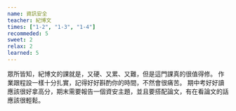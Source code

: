 ```yaml
---
name: 資訊安全
teacher: 紀博文
times: ["1-2", "1-3", "1-4"]
recommeded: 5
sweet: 2
relax: 2
learned: 5
---
```

眾所皆知，紀博文的課就是，又硬、又累、又難，但是這門課真的很值得修。
作業跟程設一樣十分扎實，記得好好斟酌你的時間，不然會很痛苦。
期中考好好讀應該很好拿高分，期末需要報告一個資安主題，並且要搭配論文，有在看論文的話應該很輕鬆。